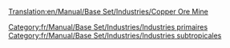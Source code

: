 [[Translation:en/Manual/Base Set/Industries/Copper Ore Mine]]

{{fr/Manual/Base Set/Industries/Industries|image=en/Manual/Base Set/Industries/Copperoremine.png
|nom=Mine de cuivre
|climats=[[fr/Manual/Climat#subtropical|Subtropical]]
|accepte=Rien
|produit=[[fr/Manual/Base Set/Cargos/Minerai de cuivre|Minerai de cuivre]]
}}

[[Category:fr/Manual/Base Set/Industries/Industries primaires]]
[[Category:fr/Manual/Base Set/Industries/Industries subtropicales]]
